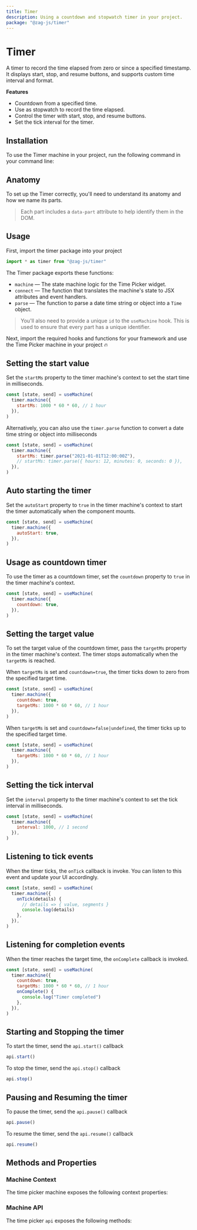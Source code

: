 ```yaml
---
title: Timer
description: Using a countdown and stopwatch timer in your project.
package: "@zag-js/timer"
---
```


# Timer

A timer to record the time elapsed from zero or since a specified timestamp. It
displays start, stop, and resume buttons, and supports custom time interval and
format.

<Resources pkg="@zag-js/timer" />

<Showcase id="TimerCountdown" />

**Features**

- Countdown from a specified time.
- Use as stopwatch to record the time elapsed.
- Control the timer with start, stop, and resume buttons.
- Set the tick interval for the timer.

## Installation

To use the Timer machine in your project, run the following command in your
command line:

<CodeSnippet id="timer/installation.mdx" />

## Anatomy

To set up the Timer correctly, you'll need to understand its anatomy and how we
name its parts.

> Each part includes a `data-part` attribute to help identify them in the DOM.

<Anatomy id="timer" />

## Usage

First, import the timer package into your project

```jsx
import * as timer from "@zag-js/timer"
```

The Timer package exports these functions:

- `machine` — The state machine logic for the Time Picker widget.
- `connect` — The function that translates the machine's state to JSX attributes
  and event handlers.
- `parse` — The function to parse a date time string or object into a `Time`
  object.

> You'll also need to provide a unique `id` to the `useMachine` hook. This is
> used to ensure that every part has a unique identifier.

Next, import the required hooks and functions for your framework and use the
Time Picker machine in your project 🔥

<CodeSnippet id="timer/usage.mdx" />

## Setting the start value

Set the `startMs` property to the timer machine's context to set the start time
in milliseconds.

```jsx
const [state, send] = useMachine(
  timer.machine({
    startMs: 1000 * 60 * 60, // 1 hour
  }),
)
```

Alternatively, you can also use the `timer.parse` function to convert a date
time string or object into milliseconds

```jsx
const [state, send] = useMachine(
  timer.machine({
    startMs: timer.parse("2021-01-01T12:00:00Z"),
    // startMs: timer.parse({ hours: 12, minutes: 0, seconds: 0 }),
  }),
)
```

## Auto starting the timer

Set the `autoStart` property to `true` in the timer machine's context to start
the timer automatically when the component mounts.

```jsx
const [state, send] = useMachine(
  timer.machine({
    autoStart: true,
  }),
)
```

## Usage as countdown timer

To use the timer as a countdown timer, set the `countdown` property to `true` in
the timer machine's context.

```jsx
const [state, send] = useMachine(
  timer.machine({
    countdown: true,
  }),
)
```

## Setting the target value

To set the target value of the countdown timer, pass the `targetMs` property in
the timer machine's context. The timer stops automatically when the `targetMs`
is reached.

When `targetMs` is set and `countdown=true`, the timer ticks down to zero from
the specified target time.

```jsx
const [state, send] = useMachine(
  timer.machine({
    countdown: true,
    targetMs: 1000 * 60 * 60, // 1 hour
  }),
)
```

When `targetMs` is set and `countdown=false|undefined`, the timer ticks up to
the specified target time.

```jsx
const [state, send] = useMachine(
  timer.machine({
    targetMs: 1000 * 60 * 60, // 1 hour
  }),
)
```

## Setting the tick interval

Set the `interval` property to the timer machine's context to set the tick
interval in milliseconds.

```jsx
const [state, send] = useMachine(
  timer.machine({
    interval: 1000, // 1 second
  }),
)
```

## Listening to tick events

When the timer ticks, the `onTick` callback is invoke. You can listen to this
event and update your UI accordingly.

```jsx
const [state, send] = useMachine(
  timer.machine({
    onTick(details) {
      // details => { value, segments }
      console.log(details)
    },
  }),
)
```

## Listening for completion events

When the timer reaches the target time, the `onComplete` callback is invoked.

```jsx
const [state, send] = useMachine(
  timer.machine({
    countdown: true,
    targetMs: 1000 * 60 * 60, // 1 hour
    onComplete() {
      console.log("Timer completed")
    },
  }),
)
```

## Starting and Stopping the timer

To start the timer, send the `api.start()` callback

```jsx
api.start()
```

To stop the timer, send the `api.stop()` callback

```jsx
api.stop()
```

## Pausing and Resuming the timer

To pause the timer, send the `api.pause()` callback

```jsx
api.pause()
```

To resume the timer, send the `api.resume()` callback

```jsx
api.resume()
```

## Methods and Properties

### Machine Context

The time picker machine exposes the following context properties:

<ContextTable name="timer" />

### Machine API

The time picker `api` exposes the following methods:

<ApiTable name="timer" />
